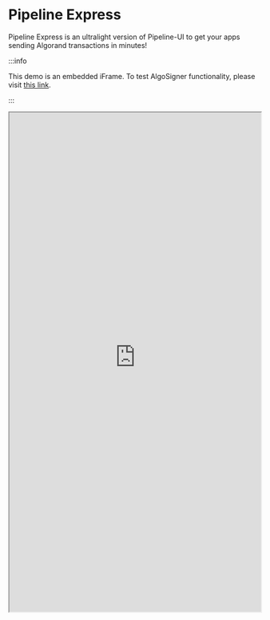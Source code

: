 # Pipeline Express

Pipeline Express is an ultralight version of Pipeline-UI to get your apps sending Algorand transactions in minutes!

:::info

This demo is an embedded iFrame. To test AlgoSigner functionality, please visit [this link](https://pipeline-express-react.vercel.app).

:::

<iframe src="https://pipeline-express-react.vercel.app/" scrolling="no" width="100%" height="1000px"/>
